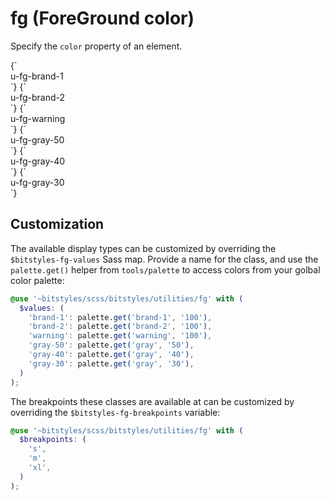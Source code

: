 
<Meta title="Utilities/color" />

# fg (ForeGround color)

Specify the `color` property of an element.

<Canvas>
  <Story name="brand-1">
    {`
      <div class="u-fg-brand-1">u-fg-brand-1</div>
    `}
  </Story>
  <Story name="brand-2">
    {`
      <div class="u-fg-brand-2">u-fg-brand-2</div>
    `}
  </Story>
  <Story name="warning">
    {`
      <div class="u-fg-warning">u-fg-warning</div>
    `}
  </Story>
  <Story name="gray-50">
    {`
      <div class="u-fg-gray-50">u-fg-gray-50</div>
    `}
  </Story>
  <Story name="gray-40">
    {`
      <div class="u-fg-gray-40">u-fg-gray-40</div>
    `}
  </Story>
  <Story name="gray-30">
    {`
      <div class="u-fg-gray-30">u-fg-gray-30</div>
    `}
  </Story>
</Canvas>

## Customization

The available display types can be customized by overriding the `$bitstyles-fg-values` Sass map. Provide a name for the class, and use the `palette.get()` helper from `tools/palette` to access colors from your golbal color palette:

```scss
@use '~bitstyles/scss/bitstyles/utilities/fg' with (
  $values: (
    'brand-1': palette.get('brand-1', '100'),
    'brand-2': palette.get('brand-2', '100'),
    'warning': palette.get('warning', '100'),
    'gray-50': palette.get('gray', '50'),
    'gray-40': palette.get('gray', '40'),
    'gray-30': palette.get('gray', '30'),
  )
);
```

The breakpoints these classes are available at can be customized by overriding the `$bitstyles-fg-breakpoints` variable:

```scss
@use '~bitstyles/scss/bitstyles/utilities/fg' with (
  $breakpoints: (
    's',
    'm',
    'xl',
  )
);
```
